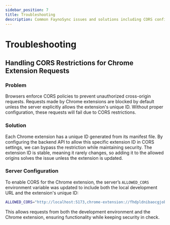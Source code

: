 ```yaml
---
sidebar_position: 7
title: Troubleshooting
description: Common FaynoSync issues and solutions including CORS configuration and error handling
---
```

# Troubleshooting

## Handling CORS Restrictions for Chrome Extension Requests

### Problem 

Browsers enforce CORS policies to prevent unauthorized cross-origin requests. Requests made by Chrome extensions are blocked by default unless the server explicitly allows the extension's unique ID. Without proper configuration, these requests will fail due to CORS restrictions.

### Solution

Each Chrome extension has a unique ID generated from its manifest file. By configuring the backend API to allow this specific extension ID in CORS settings, we can bypass the restriction while maintaining security. The extension ID is stable, meaning it rarely changes, so adding it to the allowed origins solves the issue unless the extension is updated.

### Server Configuration

To enable CORS for the Chrome extension, the server’s `ALLOWED_CORS` environment variable was updated to include both the local development URL and the extension's unique ID:

```bash
ALLOWED_CORS="http://localhost:5173,chrome-extension://fhdpldnibaocgjobfdkikidckofodicc"
```

This allows requests from both the development environment and the Chrome extension, ensuring functionality while keeping security in check.